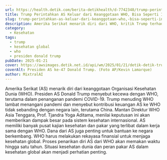 ```yaml
---
url: https://health.detik.com/berita-detikhealth/d-7742348/trump-perintahkan-as-keluar-dari-keanggotaan-who-bisa-seperti-ini-dampaknya
title: Trump Perintahkan AS Keluar dari Keanggotaan WHO, Bisa Seperti Ini Dampaknya
slug: trump-perintahkan-as-keluar-dari-keanggotaan-who,-bisa-seperti-ini-dampaknya
description: Amerika Serikat menarik diri dari WHO, kritik Trump terhadap organisasi tersebut berlanjut. Keputusan ini dapat memengaruhi kesehatan global.
category:
  - Kesehatan
tags:
  - trump
  - kesehatan global
  - who
  - presiden donald trump
pubDate: 2025-01-21
cover: https://awsimages.detik.net.id/api/wm/2025/01/21/detik-detik-trump-resmi-kembali-menguasai-as-1_169.jpeg?wid=54&w=650&v=1&t=jpeg
coverAlt: Presiden AS ke-47 Donald Trump. (Foto AP/Kevin Lamarque)
author: MixtralAI
---
```

Amerika Serikat (AS) menarik diri dari keanggotaan Organisasi Kesehatan Dunia (WHO). Presiden AS Donald Trump menyebut kecewa dengan WHO, terutama dalam penanganan pandemi COVID-19. Trump menuding WHO lambat menangani pandemi dan menyebut kontribusi keuangan AS ke WHO tidak sebanding dengan negara lain, terutama China. Mantan Direktur WHO Asia Tenggara, Prof. Tjandra Yoga Aditama, menilai keputusan ini akan memberikan dampak besar pada sistem kesehatan internasional. AS memiliki banyak pusat kajian kesehatan dan pakar yang terlibat dalam kerja sama dengan WHO. Dana dari AS juga penting untuk bantuan ke negara berkembang. WHO harus melakukan rekayasa finansial untuk menjaga kesehatan global. Proses penarikan diri AS dari WHO akan memakan waktu hingga satu tahun. Situasi kesehatan dunia dan peran pakar AS dalam kesehatan global akan menjadi perhatian penting.
